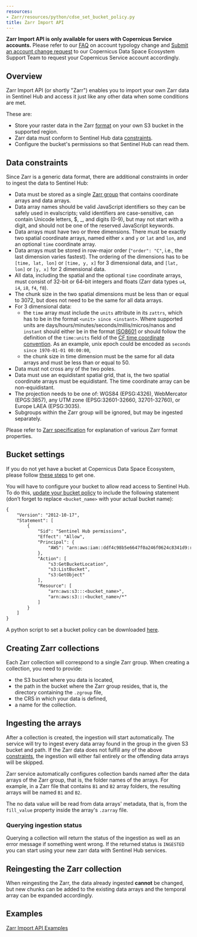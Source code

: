 ```yaml
---
resources:
- Zarr/resources/python/cdse_set_bucket_policy.py
title: Zarr Import API
---
```


**Zarr Import API is only available for users with Copernicus Service
accounts.** Please refer to our [FAQ](https://documentation.dataspace.copernicus.eu/FAQ.html#which-entities-are-qualified-to-get-higher-quotas-in-scope-of-copernicus-services-group-and-how-can-one-ask-for-it) on account typology
change and [Submit an account change request](https://dataspace.copernicus.eu/copernicus-services-user){target="_blank"}
to our Copernicus Data Space Ecosystem Support Team to request your
Copernicus Service account accordingly.

## Overview

Zarr Import API (or shortly \"Zarr\") enables you to import your own
Zarr data in Sentinel Hub and access it just like any other data when
some conditions are met.

These are:

-   Store your raster data in the Zarr
    [format](https://zarr.readthedocs.io/en/stable/spec/v2.html){target="_blank"}
    on your own S3 bucket in the supported region.
-   Zarr data must conform to Sentinel Hub data
    [constraints](#data-constraints).
-   Configure the bucket\'s permissions so that Sentinel Hub can read
    them.

## Data constraints

Since Zarr is a generic data format, there are additional constraints in
order to ingest the data to Sentinel Hub:

-   Data must be stored as a single [Zarr
    group](https://zarr.readthedocs.io/en/stable/spec/v2.html#groups){target="_blank"}
    that contains coordinate arrays and data arrays.
-   Data array names should be valid JavaScript identifiers so they can
    be safely used in evalscripts; valid identifiers are case-sensitive,
    can contain Unicode letters, \$, \_, and digits (0-9), but may not
    start with a digit, and should not be one of the reserved JavaScript
    keywords.
-   Data arrays must have two or three dimensions. There must be exactly
    two spatial coordinate arrays, named either `x` and `y` or `lat` and
    `lon`, and an optional `time` coordinate array.
-   Data arrays must be stored in row-major order (`"order": "C"`, i.e.,
    the last dimension varies fastest). The ordering of the dimensions
    has to be `[time, lat, lon]` or `[time, y, x]` for 3 dimensional
    data, and `[lat, lon]` or `[y, x]` for 2 dimensional data.
-   All data, including the spatial and the optional `time` coordinate
    arrays, must consist of 32-bit or 64-bit integers and floats (Zarr
    data types `u4`, `i4`, `i8`, `f4`, `f8`).
-   The chunk size in the two spatial dimensions must be less than or
    equal to 3072, but does not need to be the same for all data arrays.
-   For 3 dimensional data:
    -   the `time` array must include the `units` attribute in its
        `zattrs`, which has to be in the format
        `<unit> since <instant>`. Where supported units are
        days/hours/minutes/seconds/millis/micros/nanos and `instant`
        should either be in the format
        [ISO8601](https://en.wikipedia.org/wiki/ISO_8601){target="_blank"}
        or should follow the definition of the `time:units` field of the
        [CF time coordinate
        convention](https://cfconventions.org/Data/cf-conventions/cf-conventions-1.7/build/ch04s04.html){target="_blank"}.
        As an example, unix epoch could be encoded as
        `seconds since 1970-01-01 00:00:00`,
    -   the chunk size in time dimension must be the same for all data
        arrays and must be less than or equal to 50.
-   Data must not cross any of the two poles.
-   Data must use an equidistant spatial grid, that is, the two spatial
    coordinate arrays must be equidistant. The time coordinate array can
    be non-equidistant.
-   The projection needs to be one of: WGS84 (EPSG:4326), WebMercator
    (EPGS:3857), any UTM zone (EPSG:32601-32660, 32701-32760), or Europe
    LAEA (EPSG:3035).
-   Subgroups within the Zarr group will be ignored, but may be ingested
    separately.

Please refer to [Zarr
specification](https://zarr.readthedocs.io/en/stable/spec/v2.html){target="_blank"}
for explanation of various Zarr format properties.

## Bucket settings

If you do not yet have a bucket at Copernicus Data Space Ecosystem,
please follow [these
steps](https://creodias.docs.cloudferro.com/en/latest/s3/Create-S3-bucket-and-use-it-in-Sentinel-Hub-requests.html){target="_blank"}
to get one.

You will have to configure your bucket to allow read access to Sentinel
Hub. To do this, [update your bucket
policy](https://creodias.docs.cloudferro.com/en/latest/s3/Bucket-sharing-using-s3-bucket-policy-on-Creodias.html#setting-a-policy-on-the-bucket){target="_blank"}
to include the following statement (don't forget to replace
`<bucket_name>` with your actual bucket name):

``` default
{
    "Version": "2012-10-17",
    "Statement": [
        {
            "Sid": "Sentinel Hub permissions",
            "Effect": "Allow",
            "Principal": {
                "AWS": "arn:aws:iam::ddf4c98b5e6647f0a246f0624c8341d9:root"
            },
            "Action": [
                "s3:GetBucketLocation",
                "s3:ListBucket",
                "s3:GetObject"
            ],
            "Resource": [
                "arn:aws:s3:::<bucket_name>",
                "arn:aws:s3:::<bucket_name>/*"
            ]
        }
    ]
}
```

A python script to set a bucket policy can be downloaded
[here](/APIs/SentinelHub/Zarr/resources/python/cdse_set_bucket_policy.py).

## Creating Zarr collections

Each Zarr collection will correspond to a single Zarr group. When
creating a collection, you need to provide:

-   the S3 bucket where you data is located,
-   the path in the bucket where the Zarr group resides, that is, the
    directory containing the `.zgroup` file,
-   the CRS in which your data is defined,
-   a name for the collection.

## Ingesting the arrays

After a collection is created, the ingestion will start automatically.
The service will try to ingest every data array found in the group in
the given S3 bucket and path. If the Zarr data does not fulfill any of
the above [constraints](#data-constraints), the ingestion will either
fail entirely or the offending data arrays will be skipped.

Zarr service automatically configures collection bands named after the
data arrays of the Zarr group, that is, the folder names of the arrays.
For example, in a Zarr file that contains `B1` and `B2` array folders,
the resulting arrays will be named `B1` and `B2`.

The no data value will be read from data arrays\' metadata, that is,
from the `fill_value` property inside the array\'s `.zarray` file.

### Querying ingestion status

Querying a collection will return the status of the ingestion as well as
an error message if something went wrong. If the returned status is
`INGESTED` you can start using your new zarr data with Sentinel Hub
services.

## Reingesting the Zarr collection

When reingesting the Zarr, the data already ingested **cannot** be
changed, but new chunks can be added to the existing data arrays and the
temporal array can be expanded accordingly.

## Examples

[Zarr Import API Examples](/APIs/SentinelHub/Zarr/Examples.qmd)
